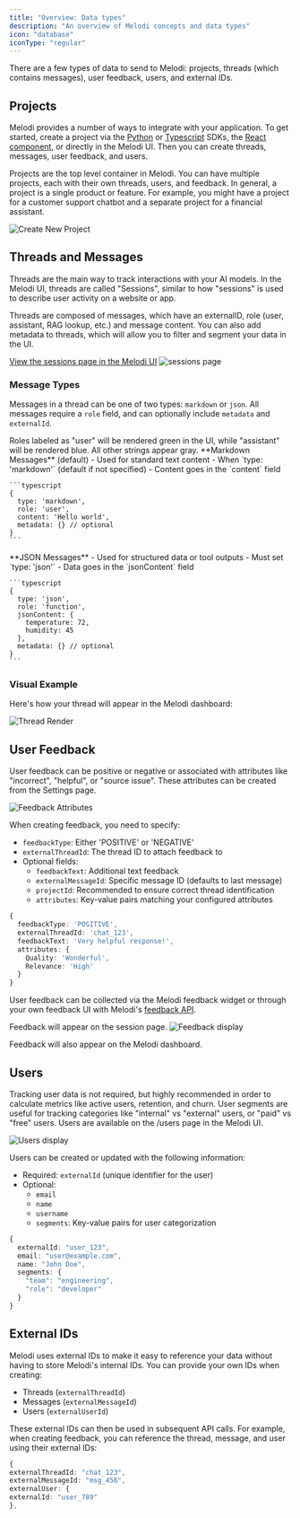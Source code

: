 ```yaml
---
title: "Overview: Data types"
description: "An overview of Melodi concepts and data types"
icon: "database"
iconType: "regular"
---
```


There are a few types of data to send to Melodi: projects, threads (which contains messages), user feedback, users, and external IDs.

## Projects

Melodi provides a number of ways to integrate with your application. To get started, create a project via the [Python](/integrating-melodi-analytics/python-sdk) or [Typescript](/integrating-melodi-analytics/typescript-sdk) SDKs, the [React component](/integrating-melodi-analytics/react-component), or directly in the Melodi UI. Then you can create threads, messages, user feedback, and users.

Projects are the top level container in Melodi. You can have multiple projects, each with their own threads, users, and feedback. In general, a project is a single product or feature. For example, you might have a project for a customer support chatbot and a separate project for a financial assistant.

![Create New Project](../images/create-new-project.png)

## Threads and Messages

Threads are the main way to track interactions with your AI models. In the Melodi UI, threads are called "Sessions", similar to how "sessions" is used to describe user activity on a website or app.

Threads are composed of messages, which have an externalID, role (user, assistant, RAG lookup, etc.) and message content. You can also add metadata to threads, which will allow you to filter and segment your data in the UI.

[View the sessions page in the Melodi UI](https://app.melodi.fyi/admin/threads)
![sessions page](../images/logged-threads.png)

### Message Types

Messages in a thread can be one of two types: `markdown` or `json`. All messages require a `role` field, and can optionally include `metadata` and `externalId`.

<Tip>
  Roles labeled as "user" will be rendered green in the UI, while "assistant"
  will be rendered blue. All other strings appear gray.
</Tip>

<Tabs>
  <Tab title="Markdown Messages">
    **Markdown Messages** (default)
    - Used for standard text content
    - When `type: 'markdown'` (default if not specified)
    - Content goes in the `content` field

    ```typescript
    {
      type: 'markdown',
      role: 'user',
      content: 'Hello world',
      metadata: {} // optional
    }
    ```

  </Tab>
  <Tab title="JSON Messages">
    **JSON Messages**
    - Used for structured data or tool outputs
    - Must set `type: 'json'`
    - Data goes in the `jsonContent` field

    ```typescript
    {
      type: 'json',
      role: 'function',
      jsonContent: {
        temperature: 72,
        humidity: 45
      },
      metadata: {} // optional
    }
    ```

  </Tab>
</Tabs>

### Visual Example

Here's how your thread will appear in the Melodi dashboard:

![Thread Render](../images/render-thread.png)

## User Feedback

User feedback can be positive or negative or associated with attributes like "incorrect", "helpful", or "source issue". These attributes can be created from the Settings page.

![Feedback Attributes](../images/create-attributes.png)

When creating feedback, you need to specify:

- `feedbackType`: Either 'POSITIVE' or 'NEGATIVE'
- `externalThreadId`: The thread ID to attach feedback to
- Optional fields:
  - `feedbackText`: Additional text feedback
  - `externalMessageId`: Specific message ID (defaults to last message)
  - `projectId`: Recommended to ensure correct thread identification
  - `attributes`: Key-value pairs matching your configured attributes

```typescript
{
  feedbackType: 'POSITIVE',
  externalThreadId: 'chat_123',
  feedbackText: 'Very helpful response!',
  attributes: {
    Quality: 'Wonderful',
    Relevance: 'High'
  }
}
```

User feedback can be collected via the Melodi feedback widget or through your own feedback UI with Melodi's [feedback API](/api-reference/create-feedback).

Feedback will appear on the session page.
![Feedback display](../images/feedback-display.png)

Feedback will also appear on the Melodi dashboard.

## Users

Tracking user data is not required, but highly recommended in order to calculate metrics like active users, retention, and churn. User segments are useful for tracking categories like "internal" vs "external" users, or "paid" vs "free" users. Users are available on the /users page in the Melodi UI.

![Users display](../images/users-display.png)

Users can be created or updated with the following information:

- Required: `externalId` (unique identifier for the user)
- Optional:
  - `email`
  - `name`
  - `username`
  - `segments`: Key-value pairs for user categorization

```typescript
{
  externalId: "user_123",
  email: "user@example.com",
  name: "John Doe",
  segments: {
    "team": "engineering",
    "role": "developer"
  }
}
```

## External IDs

Melodi uses external IDs to make it easy to reference your data without having to store Melodi's internal IDs. You can provide your own IDs when creating:

- Threads (`externalThreadId`)
- Messages (`externalMessageId`)
- Users (`externalUserId`)

These external IDs can then be used in subsequent API calls. For example, when creating feedback, you can reference the thread, message, and user using their external IDs:

```typescript
{
externalThreadId: "chat_123",
externalMessageId: "msg_456",
externalUser: {
externalId: "user_789"
},
```
